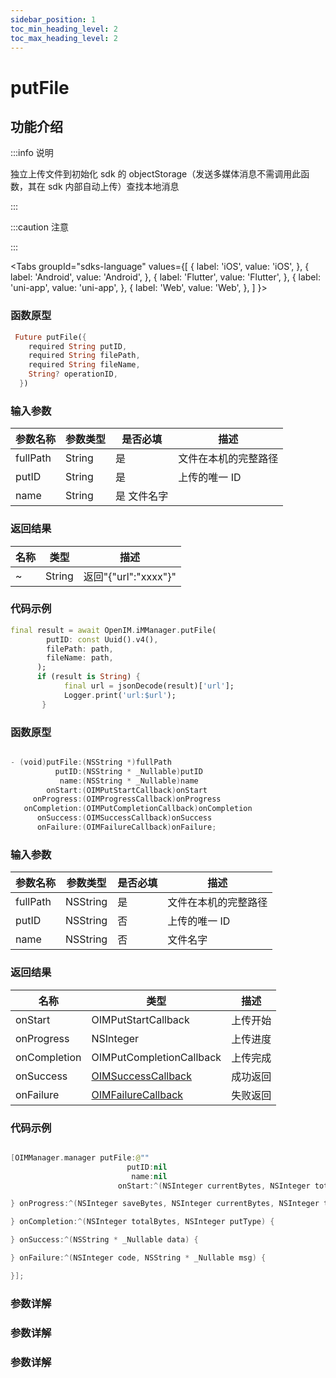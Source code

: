 ```yaml
---
sidebar_position: 1
toc_min_heading_level: 2
toc_max_heading_level: 2
---
```


# putFile

## 功能介绍

:::info 说明

独立上传文件到初始化 sdk 的 objectStorage（发送多媒体消息不需调用此函数，其在 sdk 内部自动上传）查找本地消息

:::

:::caution 注意

:::

<Tabs
groupId="sdks-language"
values={[
{ label: 'iOS', value: 'iOS', },
{ label: 'Android', value: 'Android', },
{ label: 'Flutter', value: 'Flutter', },
{ label: 'uni-app', value: 'uni-app', },
{ label: 'Web', value: 'Web', },
]
}>

<TabItem value="Flutter">

### 函数原型

```dart showLineNumbers
 Future putFile({
    required String putID,
    required String filePath,
    required String fileName,
    String? operationID,
  })

```

### 输入参数

| 参数名称 | 参数类型 | 是否必填    | 描述                 |
| -------- | -------- | ----------- | -------------------- |
| fullPath | String   | 是          | 文件在本机的完整路径 |
| putID    | String   | 是          | 上传的唯一 ID        |
| name     | String   | 是 文件名字 |

### 返回结果

| 名称 | 类型   | 描述                 |
| ---- | ------ | -------------------- |
| ~    | String | 返回"{"url":"xxxx"}" |

### 代码示例

```dart showLineNumbers
final result = await OpenIM.iMManager.putFile(
        putID: const Uuid().v4(),
        filePath: path,
        fileName: path,
      );
      if (result is String) {
            final url = jsonDecode(result)['url'];
            Logger.print('url:$url');
       }
```

</TabItem>

<TabItem value="iOS">

### 函数原型

```swift showLineNumbers

- (void)putFile:(NSString *)fullPath
          putID:(NSString * _Nullable)putID
           name:(NSString * _Nullable)name
        onStart:(OIMPutStartCallback)onStart
     onProgress:(OIMProgressCallback)onProgress
   onCompletion:(OIMPutCompletionCallback)onCompletion
      onSuccess:(OIMSuccessCallback)onSuccess
      onFailure:(OIMFailureCallback)onFailure;

```

### 输入参数

| 参数名称 | 参数类型 | 是否必填 | 描述                 |
| -------- | -------- | -------- | -------------------- |
| fullPath | NSString | 是       | 文件在本机的完整路径 |
| putID    | NSString | 否       | 上传的唯一 ID        |
| name     | NSString | 否       | 文件名字             |

### 返回结果

| 名称         | 类型                                                   | 描述     |
| ------------ | ------------------------------------------------------ | -------- |
| onStart      | OIMPutStartCallback                                    | 上传开始 |
| onProgress   | NSInteger                                              | 上传进度 |
| onCompletion | OIMPutCompletionCallback                               | 上传完成 |
| onSuccess    | [OIMSuccessCallback](docs/sdks/Callback/onSuccess.mdx) | 成功返回 |
| onFailure    | [OIMFailureCallback](docs/sdks/Callback/onError.mdx)   | 失败返回 |

### 代码示例

```swift showLineNumbers

[OIMManager.manager putFile:@""
                          putID:nil
                           name:nil
                        onStart:^(NSInteger currentBytes, NSInteger totalBytes) {

} onProgress:^(NSInteger saveBytes, NSInteger currentBytes, NSInteger totalBytes) {

} onCompletion:^(NSInteger totalBytes, NSInteger putType) {

} onSuccess:^(NSString * _Nullable data) {

} onFailure:^(NSInteger code, NSString * _Nullable msg) {

}];

```

</TabItem>

<TabItem value="Android">

### 参数详解

</TabItem>

<TabItem value="Web">

### 参数详解

</TabItem>

<TabItem value="uni-app">

### 参数详解

</TabItem>

</Tabs>

